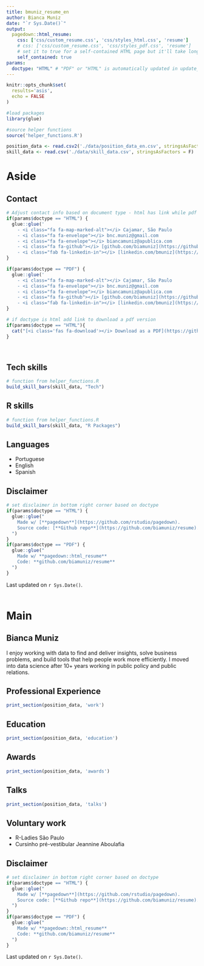 ```yaml
---
title: bmuniz_resume_en
author: Bianca Muniz
date: "`r Sys.Date()`"
output:
  pagedown::html_resume:
    css: ['css/custom_resume.css', 'css/styles_html.css', 'resume']
    # css: ['css/custom_resume.css', 'css/styles_pdf.css', 'resume']
    # set it to true for a self-contained HTML page but it'll take longer to render
    self_contained: true
params:
  doctype: "HTML" # "PDF" or "HTML" is automatically updated in update_resume.R 
---
```


```r
knitr::opts_chunk$set(
  results='asis', 
  echo = FALSE
)

#load packages
library(glue)

#source helper functions
source('helper_functions.R')

position_data <- read.csv2('./data/position_data_en.csv', stringsAsFactors = F)
skill_data <- read.csv('./data/skill_data.csv', stringsAsFactors = F)
```

# Aside

## Contact {#contact}

```r

# Adjust contact info based on document type - html has link while pdf does not
if(params$doctype == "HTML") {
  glue::glue('
    - <i class="fa fa-map-marked-alt"></i> Cajamar, São Paulo
    - <i class="fa fa-envelope"></i> bnc.muniz@gmail.com
    - <i class="fa fa-envelope"></i> biancamuniz@apublica.com
    - <i class="fa fa-github"></i> [github.com/biamuniz](https://github.com/biamuniz)
    - <i class="fab fa-linkedin-in"></i> [linkedin.com/bmuniz](https://www.linkedin.com/in/bmuniz/)')
} 

if(params$doctype == "PDF") {
  glue::glue('
    - <i class="fa fa-map-marked-alt"></i> Cajamar, São Paulo
    - <i class="fa fa-envelope"></i> bnc.muniz@gmail.com
    - <i class="fa fa-envelope"></i> biancamuniz@apublica.com
    - <i class="fa fa-github"></i> [github.com/biamuniz](https://github.com/biamuniz)
    - <i class="fab fa-linkedin-in"></i> [linkedin.com/bmuniz](https://www.linkedin.com/in/bmuniz/)')
}

```

```r
# if doctype is html add link to download a pdf version
if(params$doctype == "HTML"){
  cat("[<i class='fas fa-download'></i> Download as a PDF](https://github.com/biamuniz/resume/raw/main/bianca_muniz_resume_english.pdf)")
}

```

<br>

## Tech skills {#skills}

```r

# function from helper_functions.R
build_skill_bars(skill_data, "Tech")

```

## R skills {#rpackages}

```r

# function from helper_functions.R
build_skill_bars(skill_data, "R Packages")

```


## Languages {#rpackages}

-   Portuguese
-   English
-   Spanish

## Disclaimer {#disclaimer}

```r

# set disclaimer in bottom right corner based on doctype
if(params$doctype == "HTML") {
  glue::glue("
    Made w/ [**pagedown**](https://github.com/rstudio/pagedown).   
    Source code: [**Github repo**](https://github.com/biamuniz/resume).
  ")
} 
if(params$doctype == "PDF") {
  glue::glue("
    Made w/ **pagedown::html_resume**
    Code: **github.com/biamuniz/resume** 
  ")
}
```

Last updated on `r Sys.Date()`. <br> <br>

# Main

## Bianca Muniz {#title}

I enjoy working with data to find and deliver insights, solve business problems, and build tools that help people work more efficiently. I moved into data science after 10+ years working in public policy and public relations.

## Professional Experience {data-icon="suitcase"}

```r
print_section(position_data, 'work')
```

## Education {data-icon="graduation-cap" data-concise="true"}

```r
print_section(position_data, 'education')
```

## Awards {data-icon="award" data-concise="true"}

```r
print_section(position_data, 'awards')
```

## Talks {data-icon="person-chalkboard" data-concise="true"}

```r
print_section(position_data, 'talks')
```

## Voluntary work {data-icon="people-group" data-concise="true"}

-   R-Ladies São Paulo
-   Cursinho pré-vestibular Jeannine Aboulafia


## Disclaimer {#disclaimer}

```r

# set disclaimer in bottom right corner based on doctype
if(params$doctype == "HTML") {
  glue::glue("
    Made w/ [**pagedown**](https://github.com/rstudio/pagedown).   
    Source code: [**Github repo**](https://github.com/biamuniz/resume).
  ")
} 
if(params$doctype == "PDF") {
  glue::glue("
    Made w/ **pagedown::html_resume**
    Code: **github.com/biamuniz/resume** 
  ")
}
```

Last updated on `r Sys.Date()`. <br> <br>
